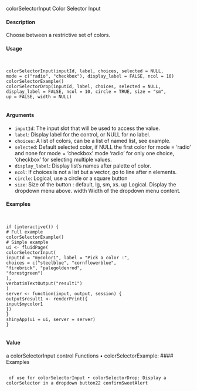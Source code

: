 colorSelectorInput
Color Selector Input

#### Description

Choose between a restrictive set of colors.

#### Usage
<pre><code>

colorSelectorInput(inputId, label, choices, selected = NULL,
mode = c("radio", "checkbox"), display_label = FALSE, ncol = 10)
colorSelectorExample()
colorSelectorDrop(inputId, label, choices, selected = NULL,
display_label = FALSE, ncol = 10, circle = TRUE, size = "sm",
up = FALSE, width = NULL)

</code></pre>
#### Arguments

* ``inputId``:   The input slot that will be used to access the value.
* ``label``:  Display label for the control, or NULL for no label.
* ``choices``: A list of colors, can be a list of named list, see example.
* ``selected``: Default selected color, if NULL the first color for mode = 'radio' and none for mode = 'checkbox' mode 'radio' for only one choice, 'checkbox' for selecting multiple values.
* ``display_label``: Display list’s names after palette of color.
* ``ncol``: If choices is not a list but a vector, go to line after n elements.
* ``circle``: Logical, use a circle or a square button
* ``size ``:  Size of the button : default, lg, sm, xs.
up Logical. Display the dropdown menu above.
width Width of the dropdown menu content.


#### Examples
<pre><code>

if (interactive()) {
# Full example
colorSelectorExample()
# Simple example
ui <- fluidPage(
colorSelectorInput(
inputId = "mycolor1", label = "Pick a color :",
choices = c("steelblue", "cornflowerblue",
"firebrick", "palegoldenrod",
"forestgreen")
),
verbatimTextOutput("result1")
)
server <- function(input, output, session) {
output$result1 <- renderPrint({
input$mycolor1
})
}
shinyApp(ui = ui, server = server)
}

</code></pre>
#### Value

a colorSelectorInput control
Functions
• colorSelectorExample: 
#### Examples
<pre><code>
 of use for colorSelectorInput
• colorSelectorDrop: Display a colorSelector in a dropdown button22
confirmSweetAlert
